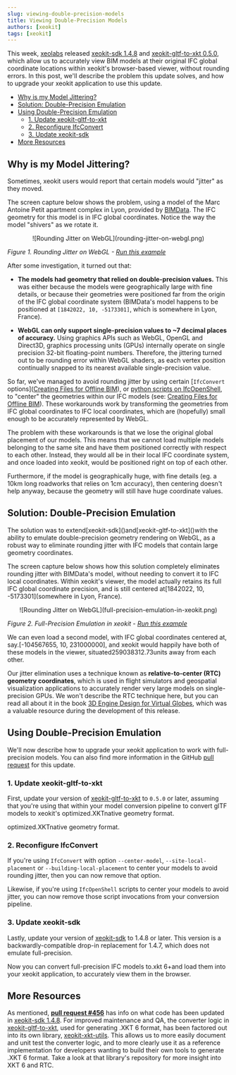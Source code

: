 ```yaml
---
slug: viewing-double-precision-models
title: Viewing Double-Precision Models
authors: [xeokit]
tags: [xeokit]
---
```


This week, [xeolabs](http://xeolabs.com/) released [xeokit-sdk 1.4.8](https://github.com/xeokit/xeokit-sdk) and [xeokit-gltf-to-xkt 0.5.0](https://github.com/xeokit/xeokit-gltf-to-xkt), which allow us to accurately view BIM models at their original IFC global coordinate locations within xeokit's browser-based viewer, without rounding errors. In this post, we'll describe the problem this update solves, and how to upgrade your xeokit application to use this update.

* [Why is my Model Jittering?](#why-is-my-model-jittering)
* [Solution: Double-Precision Emulation](#solution-double-precision-emulation)
* [Using Double-Precision Emulation](#using-double-precision-emulation)
    * [1. Update xeokit-gltf-to-xkt](#1-update-xeokit-gltf-to-xkt)
    * [2. Reconfigure IfcConvert](#2-reconfigure-ifcconvert)
    * [3. Update xeokit-sdk](#3-update-xeokit-sdk)
* [More Resources](#more-resources)

## Why is my Model Jittering?

Sometimes, xeokit users would report that certain models would "jitter" as they moved.

The screen capture below shows the problem, using a model of the Marc Antoine Petit apartment complex in Lyon, provided by [BIMData](https://bimdata.io/). The IFC geometry for this model is in IFC global coordinates. Notice the way the model "shivers" as we rotate it.

<p align="center">
![Rounding Jitter on WebGL](rounding-jitter-on-webgl.png)

*Figure 1. Rounding Jitter on WebGL - [Run this example](https://xeokit.github.io/xeokit-sdk/examples/#loading_XKT_jitter_singlePrecision_MAP)*
</p>

After some investigation, it turned out that:

* **The models had geometry that relied on double-precision values.** This was either because the models were geographically large with fine details, or because their geometries were positioned far from the origin of the IFC global coordinate system (BIMData's model happens to be positioned at `[1842022, 10, -5173301]`, which is somewhere in Lyon, France).

* **WebGL can only support single-precision values to ~7 decimal places of accuracy.** Using graphics APIs such as WebGL, OpenGL and Direct3D, graphics processing units (GPUs) internally operate on single precision 32-bit floating-point numbers. Therefore, the jittering turned out to be rounding error within WebGL shaders, as each vertex position continually snapped to its nearest available single-precision value.


So far, we've managed to avoid rounding jitter by using certain \[`IfcConvert` options\]([Creating Files for Offline BIM](https://github.com/xeokit/xeokit-sdk/wiki/Creating-Files-for-Offline-BIM#42-ifcconvert-options-to-mitigate-precision-loss)), or [python scripts on IfcOpenShell](https://github.com/xeokit/xeokit-sdk/wiki/Creating-Files-for-Offline-BIM#431-a-python-script-using-ifcopenshell), to "center" the geometries within our IFC models (see: [Creating Files for Offline BIM](https://github.com/xeokit/xeokit-sdk/wiki/Creating-Files-for-Offline-BIM#42-ifcconvert-options-to-mitigate-precision-loss)). These workarounds work by transforming the geometries from IFC global coordinates to IFC local coordinates, which are (hopefully) small enough to be accurately represented by WebGL.

The problem with these workarounds is that we lose the original global placement of our models. This means that we cannot load multiple models belonging to the same site and have them positioned correctly with respect to each other. Instead, they would all be in their local IFC coordinate system, and once loaded into xeokit, would be positioned right on top of each other.

Furthermore, if the model is geographically huge, with fine details (eg. a 10km long roadworks that relies on 1cm accuracy), then centering doesn't help anyway, because the geometry will still have huge coordinate values.

## Solution: Double-Precision Emulation

The solution was to extend\[xeokit-sdk\]()and\[xeokit-gltf-to-xkt\]()with the ability to emulate double-precision geometry rendering on WebGL, as a robust way to eliminate rounding jitter with IFC models that contain large geometry coordinates.

The screen capture below shows how this solution completely eliminates rounding jitter with BIMData's model, without needing to convert it to IFC local coordinates. Within xeokit's viewer, the model actually retains its full IFC global coordinate precision, and is still centered at\[1842022, 10, -5173301\](somewhere in Lyon, France).

<p align="center">
![Rounding Jitter on WebGL](full-precision-emulation-in-xeokit.png)

*Figure 2. Full-Precision Emulation in xeokit - [Run this example](https://xeokit.github.io/xeokit-sdk/examples/#loading_XKT_jitter_fullPrecision_MAP)*
</p>

We can even load a second model, with IFC global coordinates centered at, say.\[-104567655, 10, 231000000\], and xeokit would happily have both of these models in the viewer, situated259038312.73units away from each other.

Our jitter elimination uses a technique known as **relative-to-center (RTC) geometry coordinates**, which is used in flight simulators and geospatial visualization applications to accurately render very large models on single-precision GPUs. We won't describe the RTC technique here, but you can read all about it in the book [3D Engine Design for Virtual Globes](https://www.amazon.com/3D-Engine-Design-Virtual-Globes/dp/1568817118), which was a valuable resource during the development of this release.

## Using Double-Precision Emulation

We'll now describe how to upgrade your xeokit application to work with full-precision models. You can also find more information in the GitHub [pull request](https://github.com/xeokit/xeokit-sdk/pull/456) for this update.

### 1. Update xeokit-gltf-to-xkt

First, update your version of [xeokit-gltf-to-xkt](https://github.com/xeokit/xeokit-gltf-to-xkt) to `0.5.0` or later, assuming that you're using that within your model conversion pipeline to convert glTF models to xeokit's optimized.XKTnative geometry format.

optimized.XKTnative geometry format.

### 2. Reconfigure IfcConvert

If you're using `IfcConvert` with option `--center-model`, `--site-local-placement` or `--building-local-placement` to center your models to avoid rounding jitter, then you can now remove that option.

Likewise, if you're using `IfcOpenShell` scripts to center your models to avoid jitter, you can now remove those script invocations from your conversion pipeline.

### 3. Update xeokit-sdk

Lastly, update your version of [xeokit-sdk](https://github.com/xeokit/xeokit-sdk) to 1.4.8 or later. This version is a backwardly-compatible drop-in replacement for 1.4.7, which does not emulate full-precision.

Now you can convert full-precision IFC models to.xkt 6+and load them into your xeokit application, to accurately view them in the browser.

## More Resources

As mentioned, [**pull request #456**](https://github.com/xeokit/xeokit-sdk/pull/456) has info on what code has been updated in [xeokit-sdk 1.4.8](https://github.com/xeokit/xeokit-sdk). For improved maintenance and QA, the converter logic in [xeokit-gltf-to-xkt](https://github.com/xeokit/xeokit-gltf-to-xkt), used for generating .XKT 6 format, has been factored out into its own library, [xeokit-xkt-utils](https://github.com/xeokit/xeokit-xkt-utils). This allows us to more easily document and unit test the converter logic, and to more clearly use it as a reference implementation for developers wanting to build their own tools to generate .XKT 6 format. Take a look at that library's repository for more insight into XKT 6 and RTC.
